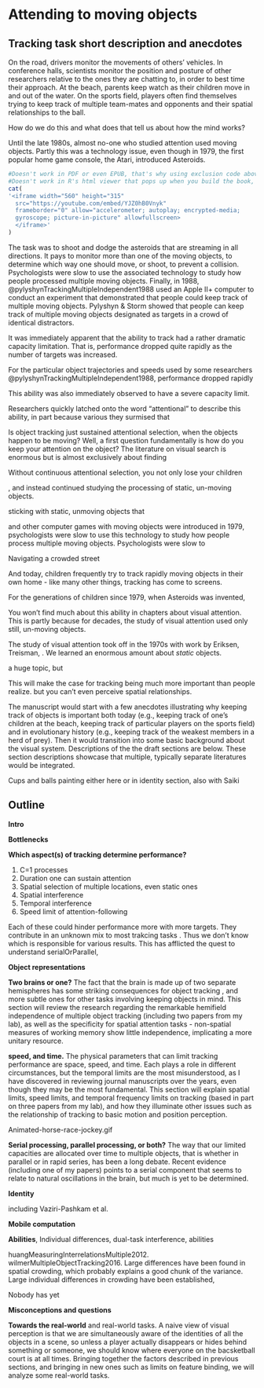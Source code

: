 # Attending to moving objects

<!-- What can a shell game tell us about perception?
-->

## Tracking task short description and anecdotes

On the road, drivers monitor the movements of others’ vehicles. In conference halls, scientists monitor the position and posture of other researchers relative to the ones they are chatting to, in order to best time their approach. At the beach, parents keep watch as their children move in and out of the water. On the sports field, players often find themselves trying to keep track of multiple team-mates and opponents and their spatial relationships to the ball.

How do we do this and what does that tell us about how the mind works?

Until the late 1980s, almost no-one who studied attention used moving objects. Partly this was a technology issue, even though in 1979, the first popular home game console, the Atari, introduced Asteroids.

```r
#Doesn't work in PDF or even EPUB, that's why using exclusion code above.
#Doesn't work in R's html viewer that pops up when you build the book, but does work in a real web browser.
cat(
'<iframe width="560" height="315" 
  src="https://youtube.com/embed/YJZ0hB0Vnyk"
  frameborder="0" allow="accelerometer; autoplay; encrypted-media;
  gyroscope; picture-in-picture" allowfullscreen>
  </iframe>'
)
```

The task was to shoot and dodge the asteroids that are streaming in all directions. It pays to monitor more than one of the moving objects, to determine which way one should move, or shoot, to prevent a collision. Psychologists were slow to use the associated technology to study how people processed multiple moving objects. Finally, in 1988, @pylyshynTrackingMultipleIndependent1988 used an Apple II+ computer to conduct an experiment that demonstrated that people could keep track of multiple moving objects. Pylyshyn & Storm showed that people can keep track of multiple moving objects designated as targets in a crowd of identical distractors.

It was immediately apparent that the ability to track had a rather dramatic capacity limitation. That is, performance dropped quite rapidly as the number of targets was increased.

For the particular object trajectories and speeds used by some researchers
@pylyshynTrackingMultipleIndependent1988, performance dropped rapidly


This ability was also immediately observed to have a severe capacity limit. 

Researchers quickly latched onto the word "attentional" to describe this ability, 
in part because various 
they surmised that


Is object tracking just sustained attentional selection, when the objects happen to be moving? Well, a first question fundamentally is how do you keep your attention on the object? The literature on visual search is enormous but is almost exclusively about finding 

Without continuous attentional selection, you not only lose your children

, and instead continued studying the processing of static, un-moving objects.


sticking with static, unmoving objects that 

and other computer games with moving objects were introduced in 1979, psychologists were slow to use this technology to study how people process multiple moving objects.
Psychologists were slow to 

Navigating a crowded street

And today, children frequently try to track rapidly moving objects in their own home - like many other things, tracking has come to screens. 

For the generations of children since 1979, when Asteroids was invented, 

You won't find much about this ability in chapters about visual attention. This is partly because for decades, the study of visual attention used only still, un-moving objects. 

The study of visual attention took off in the 1970s with work by Eriksen, Treisman, . We learned an enormous amount about *static* objects.

a huge topic, but 

This will make the case for tracking being much more important than people realize.  but you can't even perceive spatial relationships.


The manuscript would start with a few anecdotes illustrating why keeping track of objects is important both today (e.g., keeping track of one's children at the beach, keeping track of particular players on the sports field<!-- In basketball, the player needs to track the individual players of her/his own team, for example to know where the team’s excellent 3-point scorer is currently located. Similarly, a car driver approaching a busy intersection needs to track the whereabouts and movement trajectories of other vehicles and pedestrians in order to decide his/her own move -->) and in evolutionary history (e.g., keeping track of the weakest members in a herd of prey). Then it would transition into some basic background about the visual system. Descriptions of the the draft sections are below. These section descriptions showcase that multiple, typically separate literatures would be integrated.

Cups and balls painting either here or in identity section, also with Saiki

## Outline

**Intro** 

**Bottlenecks** 

**Which aspect(s) of tracking determine performance?**

1. C=1 processes
1. Duration one can sustain attention
1. Spatial selection of multiple locations, even static ones
1. Spatial interference
1. Temporal interference
1. Speed limit of attention-following

Each of these could hinder performance more with more targets. They contribute in an unknown mix to most trakcing tasks .
Thus we don't know which is responsible for various results. This has afflicted the quest to understand serialOrParallel, 

**Object representations** 

**Two brains or one?** The fact that the brain is made up of two separate hemispheres has some striking consequences for object tracking , and more subtle ones for other tasks involving keeping objects in mind. This section will review the research regarding the remarkable hemifield independence of multiple object tracking (including two papers from my lab), as well as the specificity for spatial attention tasks - non-spatial measures of working memory show little independence, implicating a more unitary resource.

<!-- **Different resources for different tasks** The brain can do some tasks with remarkably little interference between them, while others are  -->

**speed, and time.** The physical parameters that can limit tracking performance are space, speed, and time. Each plays a role in different circumstances, but the temporal limits are the most misunderstood, as I have discovered in reviewing journal manuscripts over the years, even though they may be the most fundamental. This section will explain spatial limits, speed limits, and temporal frequency limits on tracking (based in part on three papers from my lab), and how they illuminate other issues such as the relationship of tracking to basic motion and position perception.

Animated-horse-race-jockey.gif

**Serial processing, parallel processing, or both?** The way that our limited capacities are allocated over time to multiple objects, that is whether in parallel or in rapid series, has been a long debate. Recent evidence (including one of my papers) points to a serial component that seems to relate to natural oscillations in the brain, but much is yet to be determined.

**Identity**

including Vaziri-Pashkam et al.

**Mobile computation**

**Abilities**, Individual differences, dual-task interference, abilities

huangMeasuringInterrelationsMultiple2012. wilmerMultipleObjectTracking2016. Large differences have been found in spatial crowding, which probably explains a good chunk of the variance. Large individual differences in crowding have been established,

Nobody has yet 

**Misconceptions and questions**

**Towards the real-world** and real-world tasks. A naive view of visual perception is that we are simultaneously aware of the identities of all the objects in a scene, so unless a player actually disappears or hides behind something or someone, we should know where everyone on the bacsketball court is at all times. Bringing together the factors described in previous sections, and bringing in new ones such as limits on feature binding, we will analyze some real-world tasks.


